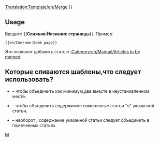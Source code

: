 <noinclude>[[Translation:Template/en/Merge]]</noinclude>
{{en/Ambox| type  = move
| image = en/Manual/Merge.png
| text  =  {{#IF: {{{1|}}} |It has been suggested that this article or section be <span class="plainlinks">[http://en.wikipedia.org/wiki/Wikipedia:Merging merged]</span> with<!--
--> ''[[:{{NAMESPACE}}:{{{1}}}|{{{1}}}]]''. ([[:{{NAMESPACE}} talk:{{{1}}}|Discuss]]) | Страница,имя было поставлено, исправить или удалить шаблон
}} }}<includeonly>{{{2|[[Category:en/Manual/Articles to be merged|{{PAGENAME}}]]}}}</includeonly><noinclude>

==Usage==
Введите <nowiki>{{</nowiki>'''Слияния'''|'''Название страницы'''<nowiki>}}</nowiki>. Пример:
<pre>{{en/Слияния|Some page}}</pre>
Это позволит добавить статью [[:Category:en/Manual/Articles to be merged]].

== Которые сливаются шаблоны,что следует использовать? ==
* {{en/S|ru/Archive/Community/Users/Слияния}} &ndash; чтобы объединить как минимум,два вместе в неустановленном месте.
* {{en/S|en/Mergeto}} &ndash; чтобы объединить содержимое помеченные статьи "в" указанной статьи.
* {{en/S|en/Mergefrom}} &ndash; наоборот {{en/S|en/Mergeto}}; содержание указанной статьи следует объединить в помеченных статьях.

[[Category:en/Manual/Base Set/Message boxes|M]]</noinclude>